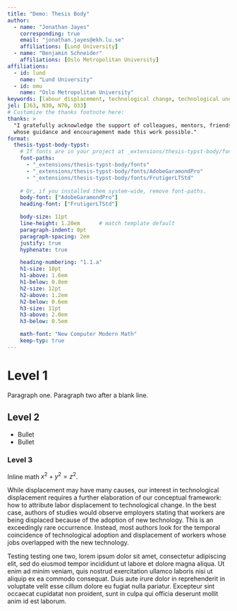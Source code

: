 ```yaml
---
title: "Demo: Thesis Body"
author:
  - name: "Jonathan Jayes"
    corresponding: true
    email: "jonathan.jayes@ekh.lu.se"
    affiliations: [Lund University]
  - name: "Benjamin Schneider"
    affiliations: [Oslo Metropolitan University]
affiliations:
  - id: lund
    name: "Lund University"
  - id: omu
    name: "Oslo Metropolitan University"
keywords: [labour displacement, technological change, technological unemployment, innovation]
jel: [J63, N30, N70, O33]
# Customize the thanks footnote here:
thanks: >
  "I gratefully acknowledge the support of colleagues, mentors, friends, and family
  whose guidance and encouragement made this work possible."
format:
  thesis-typst-body-typst:
    # If fonts are in your project at _extensions/thesis-typst-body/fonts
    font-paths:
      - "_extensions/thesis-typst-body/fonts"
      - "_extensions/thesis-typst-body/fonts/AdobeGaramondPro"
      - "_extensions/thesis-typst-body/fonts/FrutigerLTStd"
  
    # Or, if you installed them system-wide, remove font-paths.
    body-font: ["AdobeGaramondPro"] 
    heading-font: ["FrutigerLTStd"] 

    body-size: 11pt
    line-height: 1.20em      # match template default
    paragraph-indent: 0pt
    paragraph-spacing: 2em
    justify: true
    hyphenate: true

    heading-numbering: "1.1.a"
    h1-size: 18pt
    h1-above: 1.6em
    h1-below: 0.8em
    h2-size: 12pt
    h2-above: 1.2em
    h2-below: 0.6em
    h3-size: 11pt
    h3-above: 2.0em
    h3-below: 0.5em

    math-font: "New Computer Modern Math"
    keep-typ: true
---
```


<!-- ^[{{< meta thanks >}}] -->

# Level 1
Paragraph one. Paragraph two after a blank line.

## Level 2
- Bullet
- Bullet

### Level 3
Inline math $x^2 + y^2 = z^2$.

While displacement may have many causes, our interest in technological displacement requires a further elaboration of our conceptual framework: how to attribute labor displacement to technological change. In the best case, authors of studies would observe employers stating that workers are being displaced because of the adoption of new technology. This is an exceedingly rare occurrence. Instead, most authors look for the temporal coincidence of technological adoption and displacement of workers whose jobs overlapped with the new technology.

Testing testing one two, lorem ipsum dolor sit amet, consectetur adipiscing elit, sed do eiusmod tempor incididunt ut labore et dolore magna aliqua. Ut enim ad minim veniam, quis nostrud exercitation ullamco laboris nisi ut aliquip ex ea commodo consequat. Duis aute irure dolor in reprehenderit in voluptate velit esse cillum dolore eu fugiat nulla pariatur. Excepteur sint occaecat cupidatat non proident, sunt in culpa qui officia deserunt mollit anim id est laborum.


